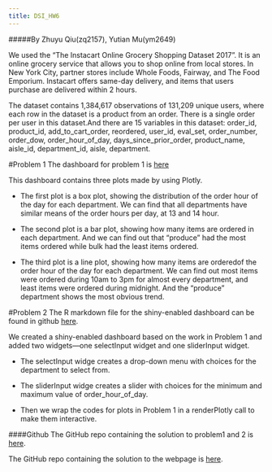```yaml
---
title: DSI_HW6
---
```


#####By Zhuyu Qiu(zq2157), Yutian Mu(ym2649)


We used the “The Instacart Online Grocery Shopping Dataset 2017”. It is an online grocery service that allows you to shop online from local stores. In New York City, partner stores include Whole Foods, Fairway, and The Food Emporium. Instacart offers same-day delivery, and items that users purchase are delivered within 2 hours.

The dataset contains 1,384,617 observations of 131,209 unique users, where each row in the dataset is a product from an order. There is a single order per user in this dataset.And there are 15 variables in this dataset: order_id, product_id, add_to_cart_order, reordered, user_id, eval_set, order_number, order_dow, order_hour_of_day, days_since_prior_order, product_name, aisle_id, department_id, aisle, department.

#Problem 1
The dashboard for problem 1 is [here](p1_dashboard.html) 

This dashboard contains three plots made by using Plotly.

- The first plot is a box plot, showing the distribution of the order hour of the day for each department. We can find that all departments have similar means of the order hours per day, at 13 and 14 hour.

- The second plot is a bar plot, showing how many items are ordered in each department. And we can find out that "produce" had the most items ordered while bulk had the least items ordered. 

- The third plot is a line plot, showing how many items are orderedof the order hour of the day for each department. We can find out most items were ordered during 10am to 3pm for almost every department, and least items were ordered during midnight. And the "produce" department shows the most obvious trend.

#Problem 2
The R markdown file for the shiny-enabled dashboard can be found in github [here](https://github.com/yutianmm/p8105_hw6_ym2649).

We created a shiny-enabled dashboard based on the work in Problem 1 and added two widgets---one selectInput widget and one sliderInput widget. 

- The selectInput widge creates a drop-down menu with choices for the department to select from. 

- The sliderInput widge creates a slider with choices for the minimum and maximum value of order_hour_of_day.

- Then we wrap the codes for plots in Problem 1 in a renderPlotly call to make them interactive. 

####Github
The GitHub repo containing the solution to problem1 and 2 is [here](https://github.com/yutianmm/p8105_hw6_ym2649).

The GitHub repo containing the solution to the webpage is [here](https://github.com/ZhuyuQ/hw6_web).

